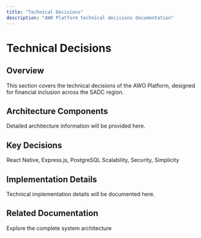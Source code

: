 ```yaml
---
title: "Technical Decisions"
description: "AWO Platform technical decisions documentation"
---
```


# Technical Decisions

## Overview

<Info>
This section covers the technical decisions of the AWO Platform, designed for financial inclusion across the SADC region.
</Info>

## Architecture Components

Detailed architecture information will be provided here.

## Key Decisions

<CardGroup cols={2}>
  <Card title="Technology Stack" icon="layers">
    React Native, Express.js, PostgreSQL
  </Card>
  <Card title="Design Principles" icon="compass">
    Scalability, Security, Simplicity
  </Card>
</CardGroup>

## Implementation Details

Technical implementation details will be documented here.

## Related Documentation

<Card title="System Overview" href="/architecture/system-overview">
  Explore the complete system architecture
</Card>
